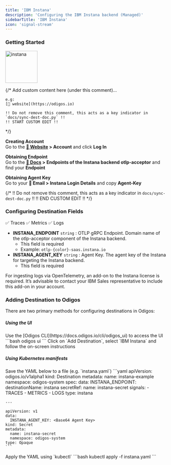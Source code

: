 ```yaml
---
title: 'IBM Instana'
description: 'Configuring the IBM Instana backend (Managed)'
sidebarTitle: 'IBM Instana'
icon: 'signal-stream'
---
```


### Getting Started

<img src='https://d15jtxgb40qetw.cloudfront.net/instana.svg' alt='instana' width="100" height="100" className="not-prose" />

{/*
    Add custom content here (under this comment)...

    e.g:
    [🔗 website](https://odigos.io)

    !! Do not remove this comment, this acts as a key indicator in `docs/sync-dest-doc.py` !!
    !! START CUSTOM EDIT !!
*/}

**Creating Account**<br />
Go to the **[🔗 Website](https://www.ibm.com/products/instana?mhsrc=ibmsearch_a&mhq=instana) > Account** and click **Log In**

**Obtaining Endpoint**<br />
Go to the **[📖 Docs](https://www.ibm.com/docs/en/instana-observability/current?topic=instana-backend#endpoints-of-the-instana-backend-otlp-acceptor) > Endpoints of the Instana backend otlp-acceptor** and find your **Endpoint**

**Obtaining Agent Key**<br />
Go to your **📩 Email > Instana Login Details** and copy **Agent-Key**

{/*
    !! Do not remove this comment, this acts as a key indicator in `docs/sync-dest-doc.py` !!
    !! END CUSTOM EDIT !!
*/}

### Configuring Destination Fields

<Accordion title="Supported Signals:">
  ✅ Traces
  ✅ Metrics
  ✅ Logs
</Accordion>

- **INSTANA_ENDPOINT** `string` : OTLP gRPC Endpoint. Domain name of the otlp-acceptor component of the Instana backend.
  - This field is required
  - Example: `otlp-{color}-saas.instana.io`
- **INSTANA_AGENT_KEY** `string` : Agent Key. The agent key of the Instana for targeting the Instana backend.
  - This field is required

<Warning>
  For ingesting logs via OpenTelemetry, an add-on to the Instana license is required. It’s advisable to contact your IBM Sales representative to include this add-on in your account.
</Warning>

### Adding Destination to Odigos

There are two primary methods for configuring destinations in Odigos:

##### **Using the UI**

<Steps>
  <Step>
    Use the [Odigos CLI](https://docs.odigos.io/cli/odigos_ui) to access the UI
    ```bash
    odigos ui
    ```
  </Step>
  <Step>
    Click on `Add Destination`, select `IBM Instana` and follow the on-screen instructions
  </Step>
</Steps>

##### **Using Kubernetes manifests**

<Steps>
  <Step>
    Save the YAML below to a file (e.g. `instana.yaml`)
    ```yaml
    apiVersion: odigos.io/v1alpha1
    kind: Destination
    metadata:
      name: instana-example
      namespace: odigos-system
    spec:
      data:
        INSTANA_ENDPOINT: <OTLP gRPC Endpoint>
      destinationName: instana
      secretRef:
        name: instana-secret
      signals:
      - TRACES
      - METRICS
      - LOGS
      type: instana

    ---

    apiVersion: v1
    data:
      INSTANA_AGENT_KEY: <Base64 Agent Key>
    kind: Secret
    metadata:
      name: instana-secret
      namespace: odigos-system
    type: Opaque
    ```
  </Step>
  <Step>
    Apply the YAML using `kubectl`
    ```bash
    kubectl apply -f instana.yaml
    ```
  </Step>
</Steps>